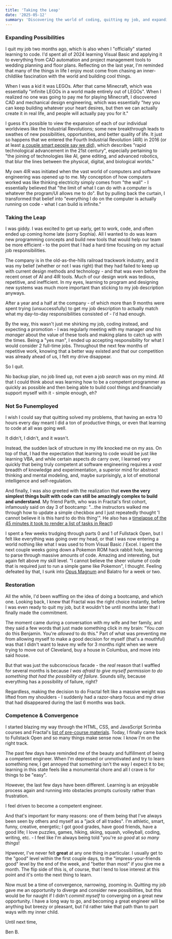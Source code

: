 ```yaml
---
title: 'Taking the Leap'
date: '2025-05-12'
summary: 'Discovering the world of coding, quitting my job, and expanding my limits of what is possible'
---
```


### Expanding Possibilities

I quit my job two months ago, which is also when I "officially" started learning to code. I'd spent all of 2024 learning Visual Basic and applying it to everything from CAD automation and project management tools to wedding planning and floor plans. Reflecting on the last year, I'm reminded that many of the things in life I enjoy most come from chasing an inner-childlike fascination with the world and building cool things. 

When I was a kid it was LEGOs. After that came Minecraft, which was essentially "infinite LEGOs in a world made entirely out of LEGOs". When I realized no one was going to pay me for playing Minecraft, I discovered CAD and mechanical design engineering, which was essentially "hey you can keep building whatever your heart desires, but then we can actually create it in real life, and people will actually pay you for it." 

I guess it's possible to view the expansion of each of our individual worldviews like the Industrial Revolutions; some new breakthrough leads to swathes of new possibilities, opportunities, and better quality of life. It just so happens that we entered the Fourth Industrial Revolution (4IR) in 2016 (or at least [a couple smart people say we did](https://en.wikipedia.org/wiki/Fourth_Industrial_Revolution)), which describes "rapid technological advancement in the 21st century", especially pertaining to "the joining of technologies like AI, gene editing, and advanced robotics, that blur the lines between the physical, digital, and biological worlds."

My own 4IR was initiated when the vast world of computers and software engineering was opened up to me. My conception of how computers worked was like thinking electricity simply comes from "the wall" - I essentially believed that "the limit of what I can do with a computer is whatever the program/UI allows me to do". But by pulling back the curtain, I transformed that belief into "everything I do on the computer is actually running on code - what I can build is infinite."


### Taking the Leap

I was giddy. I was excited to get up early, get to work, code, and often ended up coming home late (sorry Sophia). All I wanted to do was learn new programming concepts and build new tools that would help our team be more efficient - to the point that I had a hard time focusing on my actual job responsibilities.

The company is in the old-as-the-hills railroad trackwork industry, and it was my belief (whether or not I was right) that they had failed to keep up with current design methods and technology - and that was even before the recent onset of AI and 4IR tools. Much of our design work was tedious, repetitive, and inefficient. In my eyes, learning to program and designing new systems was much more important than sticking to my job description anyways.

After a year and a half at the company - of which more than 9 months were spent trying (unsuccessfully) to get my job description to actually match what my day-to-day responsibilities consisted of - I'd had enough. 

By the way, this wasn't just me shirking my job, coding instead, and expecting a promotion - I was regularly meeting with my manager *and his manager* about the value of these tools and making plans to catch up with the times. Being a "yes man", I ended up accepting responsibility for what I would consider 2 full-time jobs. Throughout the next few months of repetitive work, knowing that a better way existed and that our competition was already ahead of us, I felt my drive disappear.

So I quit. 

No backup plan, no job lined up, not even a job *search* was on my mind. All that I could think about was learning how to be a competent programmer as quickly as possible and then being able to build cool things and financially support myself with it - simple enough, eh?


### Not So Funemployed

I wish I could say that quitting solved my problems, that having an extra 10 hours every day meant I did a ton of productive things, or even that learning to code at all was going well.

It didn't, I didn't, and it wasn't.

Instead, the sudden lack of structure in my life knocked me on my ass. On top of that, I had the expectation that learning to code would be just like learning VBA, and while certain aspects *do* carry over, I learned very quickly that being truly competent at software engineering requires a *vast* breadth of knowledge and experimentation, a superior mind for abstract thinking and mental modeling, and, maybe surprisingly, a lot of emotional intelligence and self-regulation.

And finally, I was also greeted with the realization that **even the very simplest things built with code can still be amazingly complex to build and understand**. My friend Parth, who was in Fractal's first cohort, infamously said on day 3 of bootcamp: "...the instructors walked me through how to update a simple checkbox and I just repeatedly thought 'I cannot believe it is this hard to do this thing'". He also has a [timelapse of the 45 minutes it took to render a list of tasks in React](https://x.com/mr_samosaman/status/1798548050274856979))

I spent a few weeks trudging through parts 0 and 1 of Fullstack Open, but I felt like everything was going over my head, or that I was now entering a world nothing like what I was used to from Visual Basic / Excel.  I spent the next couple weeks going down a Pokemon ROM hack rabbit hole, learning to parse through massive amounts of code. Amazing and interesting, but again felt above my skill level. "I cannot believe the sheer volume of code that is required just to run a simple game like Pokemon", I thought. Feeling defeated by that, I sunk into [Opus Magnum](https://en.wikipedia.org/wiki/Opus_Magnum) and Balatro for a week or two.


### Restoration

All the while, I'd been waffling on the idea of doing a bootcamp, and which one. Looking back, I knew that Fractal was the right choice instantly, before I was even ready to quit my job, but it wouldn't be until months later that I finally made the commitment. 

The moment came during a conversation with my wife and her family, and they said a few words that just made something click in my brain: "You *can* do this Benjamin. You're *allowed* to do this." Part of what was preventing me from allowing myself to make a good decision for myself (that's a mouthful) was that I didn't want to leave my wife for 3 months right when we were trying to move out of Cleveland, buy a house in Columbus, and move into said house.

But that was just the subconscious facade - the *real* reason that I waffled for several months is because *I was afraid to give myself permission to do something that had the possibility of failure*. Sounds silly, because everything has a possibility of failure, right? 

Regardless, making the decision to do Fractal felt like a massive weight was lifted from my shoulders - I suddenly had a razor-sharp focus and my *drive* that had disappeared during the last 6 months was back.


### Competence & Convergence

I started blazing my way through the HTML, CSS, and JavaScript Scrimba courses and Fractal's [list of pre-course materials](https://github.com/fractal-bootcamp/precourse-materials). Today, I finally came back to Fullstack Open and so many things make sense now. I know I'm on the right track. 

The past few days have reminded me of the beauty and fulfillment of being a competent engineer. When I'm depressed or unmotivated and try to learn something new, I get annoyed that something isn't the way I expect it to be; learning in this state feels like a monumental chore and all I crave is for things to be "easy". 

However, the last few days have been different. Learning is an enjoyable process again and running into obstacles prompts curiosity rather than frustration. 

I feel driven to become a competent engineer.

And that's important for many reasons: one of them being that I've always been seen by others and myself as a "jack of all trades". I'm athletic, smart, funny, creative, energetic; I got good grades, have good friends, have a good life; I love puzzles, games, hiking, skiing, squash, volleyball, coding, writing, etc. - I feel like I'm always being told "you're *so good* at *so many things*!

Hpwever, I've never felt **great** at any one thing in particular. I usually get to the "good" level within the first couple days, to the "impress-your-friends good" level by the end of the week, and "better than most" if you give me a month. The flip side of this is, of course, that I tend to lose interest at this point and it's onto the next thing to learn. 

Now must be a time of convergence, narrowing, zooming in. Quitting my job gave me an opportunity to diverge and consider new possibilities, but this would be for naught if I didn't *commit myself* to converging on a great new opportunity. I have a long way to go, and becoming a great engineer will be anything but breezy or pleasant, but I'd rather take that path than to part ways with my inner child. 

Until next time,

Ben B.
